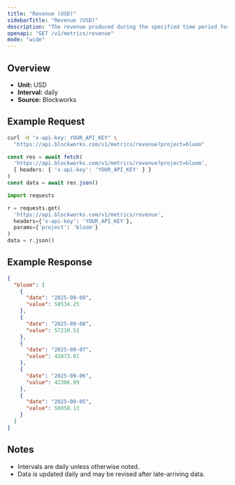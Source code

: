 ```yaml
---
title: "Revenue (USD)"
sidebarTitle: "Revenue (USD)"
description: "The revenue produced during the specified time period for given project."
openapi: "GET /v1/metrics/revenue"
mode: "wide"
---
```


## Overview

- **Unit:** USD
- **Interval:** daily
- **Source:** Blockworks

## Example Request

<CodeGroup>

```bash cURL
curl -H "x-api-key: YOUR_API_KEY" \
  "https://api.blockworks.com/v1/metrics/revenue?project=bloom"
```

```typescript TypeScript
const res = await fetch(
  'https://api.blockworks.com/v1/metrics/revenue?project=bloom',
  { headers: { 'x-api-key': 'YOUR_API_KEY' } }
)
const data = await res.json()
```

```python Python
import requests

r = requests.get(
  'https://api.blockworks.com/v1/metrics/revenue',
  headers={'x-api-key': 'YOUR_API_KEY'},
  params={'project': 'bloom'}
)
data = r.json()
```

</CodeGroup>

## Example Response

```json
{
  "bloom": [
    {
      "date": "2025-09-09",
      "value": 58534.25
    },
    {
      "date": "2025-09-08",
      "value": 57210.51
    },
    {
      "date": "2025-09-07",
      "value": 42873.01
    },
    {
      "date": "2025-09-06",
      "value": 42306.99
    },
    {
      "date": "2025-09-05",
      "value": 58058.13
    }
  ]
}
```

## Notes
- Intervals are daily unless otherwise noted.
- Data is updated daily and may be revised after late-arriving data.